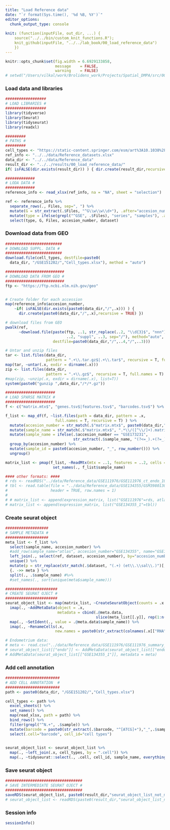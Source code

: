 ```yaml
---
title: "Load Reference data"
date: "`r format(Sys.time(), '%d %B, %Y')`"
editor_options: 
  chunk_output_type: console
  
knit: (function(inputFile, out_dir, ...) {
    source("../../bin/custom_knit_functions.R");
    knit_github(inputFile, "../../lab_book/00_load_reference_data")
    })
---
```


```r
knitr::opts_chunk$set(fig.width = 6.6929133858, 
                      message    = FALSE,
                      warning    = FALSE)
# setwd("/Users/vilkal/work/Brolidens_work/Projects/Spatial_DMPA/src/00_reference_data")
```

### Load data and libraries
```r
##################
# LOAD LIBRARIES #
##################
library(tidyverse)
library(Seurat)
library(tidyseurat)
library(readxl)

#########
# PATHS #
#########
cell_types <- "https://static-content.springer.com/esm/art%3A10.1038%2Fs41467-020-20358-y/MediaObjects/41467_2020_20358_MOESM5_ESM.xlsx"
ref_info <- "../../data/Reference_datasets.xlsx"
data_dir <- "../../data/Reference_data"
result_dir <- "../../results/00_load_reference_data/"
if( isFALSE(dir.exists(result_dir)) ) { dir.create(result_dir,recursive = TRUE) }

#############
# LODA DATA #
#############
reference_info <- read_xlsx(ref_info, na = "NA", sheet = "selection")

ref <- reference_info %>%
  separate_rows(., Files, sep=", ") %>%
  mutate(G = str_extract(.$Files, "^G\\w\\w\\d+"), .after="accesion_number") %>%
  mutate(type = ifelse(grepl("^GSE", .$Files), "series", "samples"), .after="G") %>%
  select(type, G, Files, accesion_number, dataset)

```

### Download data from GEO
```r
#########################
# DOWNLOAD SUPPL. DATA #
#########################
download.file(cell_types, destfile=paste0(
  data_dir, "/GSE151202/","Cell_types.xlsx"), method = "auto")

##########################
# DOWNLOAD DATA FROM GEO #
##########################
ftp <- "https://ftp.ncbi.nlm.nih.gov/geo"


# Create folder for each accession
map(reference_info$accesion_number, 
    ~if( isFALSE(dir.exists(paste0(data_dir,"/",.x))) ) {
      dir.create(paste0(data_dir,"/",.x),recursive = TRUE) })

# download files from GEO
pwalk(ref, 
      ~download.file(paste(ftp, ..1, str_replace(..2, "\\d{3}$", "nnn"),
                           ..2, "suppl", ..3, sep="/"), method="auto",
                     destfile=paste0(data_dir,"/",..4,"/",..3)))

# Untar and unzip files
tar <- list.files(data_dir, 
                  pattern = ".+\\.tar.gz$|.+\\.tar$", recursive = T, full.names = T)
map(tar, ~untar(.x, exdir = dirname(.x)))
zip <- list.files(data_dir, 
                  pattern = ".+\\.gz$", recursive = T, full.names = T)
#map(zip, ~unzip(.x, exdir = dirname(.x), list=T))
system(paste0("gunzip ",data_dir,"/*/*.gz"))

```

```r
######################
# LOAD SPARSE MATRIX #
######################
f <- c("matrix.mtx$", "genes.tsv$|features.tsv$", "barcodes.tsv$") %>% set_names()

f_list <- map_df(f, ~list.files(path = data_dir, pattern = .x,
                      full.names = T, recursive = T) ) %>%
  mutate(accesion_number = str_match(.$"matrix.mtx$", paste0(data_dir,"\\/([^\\/]+)\\/"))[,2]) %>%
  mutate(sample_name = str_match(.$"matrix.mtx$", ".*\\/([^\\/]+).matrix\\.mtx$")[,2]) %>%
  mutate(sample_name = ifelse(.$accesion_number == "GSE173231", 
                              str_extract(.$sample_name, "(?<=_).+(?=_)"), .$sample_name)) %>%
  group_by(accesion_number) %>%
  mutate(sample_id = paste0(accesion_number, "_", row_number())) %>%
  ungroup()

matrix_list <- pmap(f_list, ~ReadMtx(mtx = ..1, features = ..2, cells = ..3 ) ) %>%
                     set_names(., f_list$sample_name)

#### other formats: ####
# rds <- readRDS("../data/Reference_data/GSE111976/GSE111976_ct_endo_10x.rds")
# tbl <- read.table(file = "../data/Reference_data/GSE134355/GSM3980130_Adult-Cervix1_dge.txt",
#                   header = TRUE, row.names = 1)
# 
# # matrix_list <- append(expression_matrix, list("GSE111976"=rds, atlas=tbl))
# matrix_list <- append(expression_matrix, list("GSE134355_1"=tbl))
```

### Create seurat object
```r
###################
# SAMPLE METADATA #
###################
meta_list <- f_list %>%
  select(sample_name, accesion_number) %>%
  #add_row(sample_name="atlas", accesion_number="GSE134355", name="GSE134355_1") %>%
  left_join(., select(ref, dataset, accesion_number), by="accesion_number") %>% 
  unique() %>%
  mutate(p = str_replace(str_match(.$dataset, "(.+) (et\\.\\sal\\.)")[,2], "\\s", "_")) %>%
  {. ->> meta } %>% 
  split(., .$sample_name) #%>%
  #set_names(., sort(unique(meta$sample_name)))

#######################
# CREATE SEURAT OJECT #
#######################
seurat_object_list <- map(matrix_list, ~CreateSeuratObject(counts = .x )) %>%
  imap(., ~AddMetaData(object = .x, 
                       metadata = cbind(.@meta.data, 
                                        slice(meta_list[[.y]], rep(1:n(), each=nrow(.@meta.data))))) ) %>%
  map(., ~SetIdent(., value = .@meta.data$sample_name)) %>%
  imap(., ~RenameCells(.x, 
                      new.names = paste0(str_extract(colnames(.x[["RNA"]]), "^[ATCG]+"),"_",.y)) )

# Endometrium data:
# meta <- read.csv("../data/Reference_data/GSE111976/GSE111976_summary_10x_day_donor_ctype.csv", row.names = 1)
# seurat_object_list[["endo"]] <- AddMetaData(seurat_object_list[["endo"]], metadata = meta)
# AddMetaData(seurat_object_list[["GSE134355_1"]], metadata = meta)

```

### Add cell annotation
```r
########################
# ADD CELL ANNOTATION  #
########################
path <- paste0(data_dir, "/GSE151202/","Cell_types.xlsx")

cell_types <- path %>% 
  excel_sheets() %>% 
  set_names() %>% 
  map(read_xlsx, path = path) %>%
  bind_rows() %>%
  filter(grepl("^N.+", .$sample)) %>%
  mutate(barcode = paste0(str_extract(.$barcode, "^[ATCG]+"),"_",.$sample)) %>%
  select(.cell="barcode", cell_id="cell types")
  

seurat_object_list <- seurat_object_list %>%
  map(., ~left_join(.x, cell_types, by = ".cell")) %>%
  map(., ~tidyseurat::select(., .cell, cell_id, sample_name, everything(), -orig.ident))

```

### Save seurat object
```r
##################################
# SAVE INTERMEDIATE SEURAT OJECT #
##################################
saveRDS(seurat_object_list, paste0(result_dir,"seurat_object_list_not_modified.RDS"))
# seurat_object_list <- readRDS(paste0(result_dir,"seurat_object_list_not_modified.RDS"))
```

### Session info
```r
sessionInfo()
```